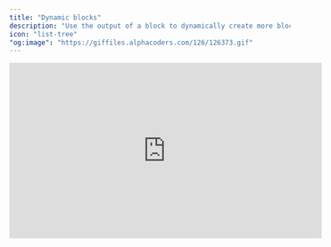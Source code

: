 ```yaml
---
title: "Dynamic blocks"
description: "Use the output of a block to dynamically create more blocks."
icon: "list-tree"
"og:image": "https://giffiles.alphacoders.com/126/126373.gif"
---
```


<Frame>
    <iframe
        width="560"
        height="315"
        src="https://www.youtube.com/embed/jQZb3lrAb8w?si=VF28Os4XbinyVOi8"
        title="YouTube video player" frameborder="0"
        allow="accelerometer; autoplay; clipboard-write; encrypted-media; gyroscope; picture-in-picture; web-share" referrerpolicy="strict-origin-when-cross-origin"
        allowfullscreen
    />
</Frame>

<br />

A dynamic block will create multiple downstream blocks at runtime.

The number of blocks it creates is equal to the number of items in the output data of the
dynamic block multiplied by the number of its downstream blocks.

For example, the following data loader block will output a list of 2 lists.
The 1st item in the list contains a list of 3 dictionaries containing user information.

```python
from typing import Dict, List


@data_loader
def load_data(*args, **kwargs) -> List[List[Dict]]:
    users = []
    metadata = []

    for i in range(3):
        i += 1
        users.append(dict(id=i, name=f'user_{i}'))
        metadata.append(dict(block_uuid=f'for_user_{i}'))

    return [
        users,
        metadata, # optional
    ]
```

If the above data loader has 2 downstream blocks (e.g. 2 blocks that depend on this data loader),
then this dynamic block will create 6 total downstream blocks at runtime
(3 users multiplied by 2 downstream blocks).

<br />

<AccordionGroup>
    <Accordion title="Krichkorn Oparad" icon="block-brick-fire" iconType="duotone" defaultOpen>
        > This feature saves me when I need to securely transfer multiple media files from one location to another (SCP), especially when the files are spread across different directories and across the network. Typically, one would have to loop through each file, but secure copy (SCP) operations can fail for various reasons, and dealing with exceptions can be error-prone.
        >
        > An alternative approach would be to use an API trigger (like the one provided by BigBytes) to receive POST requests for each file that needs to be securely copied. However, this method can be highly resource-intensive, particularly when dealing with thousands of pipeline runs.
        >
        > Dynamic block, which allows me to manage source and destination specifications in a DataFrame and then dynamically execute SCP operations without having to handle exceptions manually (thanks to the "retry incomplete block" feature), is a game-changer. Not only does it save me from the hassle of exception handling, but it also keeps computational resources in check by avoiding unnecessary pipeline triggers.
        >
        > Thank you for your world-class project. Keep up the excellent work.
        >
        > <img src="https://yt3.googleusercontent.com/ytc/AIdro_kcyWKgnvWDUDD6iOcxByIKb4E4zXJGYlT52Mtorrljo98f=s176-c-k-c0x00ffffff-no-rj" />
    </Accordion>
</AccordionGroup>

### Data output shape of a dynamic block

A dynamic block must return a list of 2 lists of dictionaries
(e.g. `List[List[Dict]]`).

For example, a data loader block returns the following output:

```json
[
    [
        {
            "id": 1,
            "name": "user_1"
        },
        {
            "id": 2,
            "name": "user_2"
        },
        {
            "id": 3,
            "name": "user_3"
        }
    ],
    [
        {
            "block_uuid": "for_user_1"
        },
        {
            "block_uuid": "for_user_2"
        },
        {
            "block_uuid": "for_user_3"
        }
    ]
]
```

#### Input data for downstream blocks

The 1st item in the list is a list of dictionaries.
These dictionaries contain data that will be passed down to all its downstream blocks.

```json
[
    {
        "id": 1,
        "name": "user_1"
    },
    {
        "id": 2,
        "name": "user_2"
    },
    {
        "id": 3,
        "name": "user_3"
    }
]
```

The number of items in this list of dictionaries will correspond to how many downstream blocks get
created at runtime.

For example, if this dynamic block has a downstream transformer block with the following code:

```python
from typing import Dict, List


@transformer
def transform(data: Dict, *args, **kwargs) -> List[Dict]:
    data['id'] = int(data['id']) * 100
    return [data]
```

The return output data of this downstream transformer block will be:

```json
[
    {
        "id": 100,
        "name": "user_1"
    }
]
```

> Note
>
> The transformer block is returning a list as its output data.
> The list of items is used as positional arguments in any downstream block of this transformer block.

#### Metadata for downstream blocks (optional)

The 2nd item in the list is a list of dictionaries.
These dictionaries contain metadata for each downstream block.

```json
[
    {
        "block_uuid": "for_user_1"
    },
    {
        "block_uuid": "for_user_2"
    },
    {
        "block_uuid": "for_user_3"
    }
]
```

This metadata is used to uniquely identify and create each dynamically created downstream block.
The keys in each metadata dictionary are:

| Key          | Description                                                                                                                                                                                                | Required |
| ------------ | ---------------------------------------------------------------------------------------------------------------------------------------------------------------------------------------------------------- | -------- |
| `block_uuid` | This value is used in combination with the downstream block’s original UUID to construct a unique UUID across all dynamic blocks. This value must be unique within the same list of metadata dictionaries. | Yes      |

If the above transformer block UUID is `anonymize_user_data` and the metadata for the 1st
dynamically created block is `{ "block_uuid": "for_user_1" }`, then the dynamically created block’s
UUID is `anonymize_user_data:for_user_1`.

The convention is `[original_block_uuid]:[metadata_block_uuid]`.

## Dynamically created blocks

Every downstream block from a dynamic block is referred to as a dynamically created block.

The number of these blocks created are determined by the return output data of a dynamic block.

For example, if a dynamic block returns the following data:

```json
[
    [
        {
            "id": 1,
            "name": "user_1"
        },
        {
            "id": 2,
            "name": "user_2"
        },
        {
            "id": 3,
            "name": "user_3"
        }
    ],
    [
        {
            "block_uuid": "for_user_1"
        },
        {
            "block_uuid": "for_user_2"
        },
        {
            "block_uuid": "for_user_3"
        }
    ]
]
```

Then there will be 3 dynamically created blocks for every downstream block of that dynamic block.

If the dynamic block had 1 downstream block, then 3 blocks will be dynamically created.

For example, if the downstream block was a transformer with UUID `anonymize_user_data`
and the following code:

```python
from typing import Dict, List


@transformer
def transform(data: Dict, *args, **kwargs) -> List[Dict]:
    data['id'] = int(data['id']) * 100
    return [data]
```

There will be 3 dynamically created blocks with the following UUID and return output data:

| Dynamic block UUID               | Return output data                  |
| -------------------------------- | ----------------------------------- |
| `anonymize_user_data:for_user_1` | `[{ "id": 100, "name": "user_1" }]` |
| `anonymize_user_data:for_user_2` | `[{ "id": 200, "name": "user_2" }]` |
| `anonymize_user_data:for_user_3` | `[{ "id": 300, "name": "user_3" }]` |

### Downstream blocks of dynamically created blocks

If a dynamically created block has downstream blocks,
those downstream blocks will be created multiple times. The number of times those are created
correspond to how many blocks were created dynamically from the dynamic block.

In the current example, 3 blocks were created dynamically
(3 users, 1 downstream block from the dynamic block).
If the above transformer block has 2 downstream blocks, then 6 more blocks will be created.

For example, if the transformer block `anonymize_user_data` has 2 downstream blocks with UUID
`clean_column_names` and `compute_engagement_score`, the following blocks will also be
dynamically created:

1. `anonymize_user_data:for_user_1`

```
→ clean_column_names:for_user_1
→ compute_engagement_score:for_user_1
```

2. `anonymize_user_data:for_user_2`

```
→ clean_column_names:for_user_2
→ compute_engagement_score:for_user_2
```

3. `anonymize_user_data:for_user_3`

```
→ clean_column_names:for_user_3
→ compute_engagement_score:for_user_3
```

The data that is passed into each of these downstream blocks
(e.g. `clean_column_names`, `compute_engagement_score`) will come from its upstream block
(e.g. `anonymize_user_data:for_user_1`, `anonymize_user_data:for_user_2`, `anonymize_user_data:for_user_3`).

For example, the block `clean_column_names:for_user_1` and `compute_engagement_score:for_user_1`
will have input data with the following shape and value:

```json
{
    "id": 100,
    "name": "user_1"
}
```

### Reduce output

By default, dynamically created blocks will create more dynamically created blocks from their own
downstream blocks.
A dynamically created block will pass its return output data to its downstream blocks and so on.

However, a dynamically created block can be configured to reduce all the outputs across each
dynamically created block and combine them into a single list of items.

If we configure the above transformer block `anonymize_user_data` to reduce its output, then
there will only be 2 downstream blocks instead of 6.

The 2 downstream blocks will be `clean_column_names` and `compute_engagement_score`.
The input data to each of these 2 downstream blocks will be:

```json
[
    {
        "id": 100,
        "name": "user_1"
    },
    {
        "id": 200,
        "name": "user_2"
    },
    {
        "id": 300,
        "name": "user_3"
    }
]
```

---

## Dynamic SQL blocks

SQL blocks can be dynamic or be a child of a dynamic block.

Here is an example pipeline with code:

```
    [data_loader]
          ↓
 [dynamic_sql_loader]
          ↓
    [transformer]
```

<b>`data_loader.py`</b>: dynamic block

```python
@data_loader
def load_data(*args, **kwargs):
    return [[dict(uuid=1), dict(uuid=2)]]
```

<b>`dynamic_sql_loader`</b>: dynamic block, dynamic child

```sql
SELECT * FROM {{ df_1 }}
UNION ALL
SELECT 2 AS uuid
```

<b>`transformer`</b>: dynamic child

```python
@transformer
def transform(data, *args, **kwargs):
    return data
```

When this pipeline is triggered, the following block runs will be created:

```
                                [data_loader]
                                 ↓         ↓
              [dynamic_sql_loader:0]     [dynamic_sql_loader:1]
                ↓                ↓         ↓                ↓
 [transformer:0:0]  [transformer:0:1]   [transformer:1:0]  [transformer:1:1]
```

---

## Tutorial guide

Follow this [guide](/guides/blocks/dynamic-blocks) to create a simple pipeline with a dynamic block,
dynamically created blocks, and a block that reduces its output.
